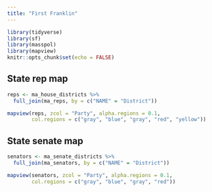 ```yaml
---
title: "First Franklin"
---
```


```r
library(tidyverse)
library(sf)
library(masspol)
library(mapview)
knitr::opts_chunk$set(echo = FALSE)
```

## State rep map

```r
reps <- ma_house_districts %>%
  full_join(ma_reps, by = c("NAME" = "District"))

mapview(reps, zcol = "Party", alpha.regions = 0.1, 
        col.regions = c("gray", "blue", "gray", "red", "yellow"))

```


## State senate map

```r
senators <- ma_senate_districts %>%
  full_join(ma_senators, by = c("NAME" = "District"))

mapview(senators, zcol = "Party", alpha.regions = 0.1, 
        col.regions = c("gray", "blue", "gray", "red"))

```

